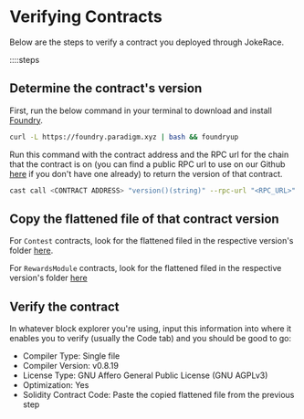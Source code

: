 # Verifying Contracts

Below are the steps to verify a contract you deployed through JokeRace.

::::steps

## Determine the contract's version

First, run the below command in your terminal to download and install [Foundry](https://github.com/foundry-rs/foundry).

```bash
curl -L https://foundry.paradigm.xyz ​| bash && foundryup
```

Run this command with the contract address and the RPC url for the chain that the contract is on (you can find a public RPC url to use on our Github [here](https://github.com/jk-labs-inc/jokerace/tree/staging/packages/react-app-revamp/config/wagmi/custom-chains) if you don't have one already) to return the version of that contract.

```bash
cast call <CONTRACT ADDRESS> "version()(string)" --rpc-url "<RPC_URL>"
```

## Copy the flattened file of that contract version

For `Contest` contracts, look for the flattened filed in the respective version's folder [here](https://github.com/jk-labs-inc/jokerace/tree/staging/packages/react-app-revamp/contracts/bytecodeAndAbi).

For `RewardsModule` contracts, look for the flattened filed in the respective version's folder [here](https://github.com/jk-labs-inc/jokerace/tree/staging/packages/react-app-revamp/contracts/bytecodeAndAbi/modules)

## Verify the contract

In whatever block explorer you're using, input this information into where it enables you to verify (usually the Code tab) and you should be good to go:
- Compiler Type: Single file
- Compiler Version: v0.8.19
- License Type: GNU Affero General Public License (GNU AGPLv3)
- Optimization: Yes
- Solidity Contract Code: Paste the copied flattened file from the previous step
